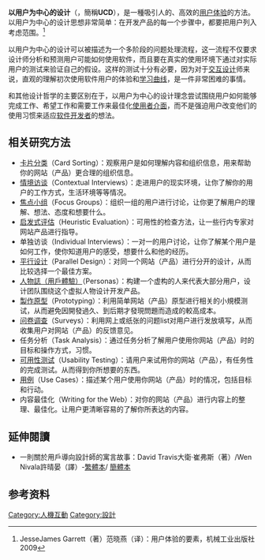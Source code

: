 {{Portal|name=設計|image=Mikalojus Konstantinas Ciurlionis - Initial D - 1908.jpg|size=35}}

{{擴充|time=2012-9-18}}

'''以用户为中心的设计'''（{{Lang|en|User-Centered Design}}，簡稱'''UCD'''），是一種吸引人的、高效的[[用户体验|用户体验]]的方法。以用户为中心的设计思想非常简单：在开发产品的每一个步骤中，都要把用户列入考虑范围。<ref>JesseJames Garrett（著）范晓燕（译）：用户体验的要素，机械工业出版社2009</ref>

以用户为中心的设计可以被描述为一个多阶段的问题处理流程，这一流程不仅要求设计师分析和预测用户可能如何使用软件，而且要在真实的使用环境下通过对实际用户的测试来验证自己的假设。这样的测试十分有必要，因为对于[[交互设计|交互设计]]师来说，直观的理解初次使用软件用户的体验和[[学习曲线|学习曲线]]，是一件非常困难的事情。

和其他设计哲学的主要区别在于，以用户为中心的设计理念尝试围绕用户如何能够完成工作、希望工作和需要工作来最佳化[[使用者介面|使用者介面]]，而不是强迫用户改变他们的使用习惯来适应[[软件开发者|软件开发者]]的想法。

== 相关研究方法 ==

*[[卡片分類法|卡片分类]]（Card Sorting）：观察用户是如何理解内容和组织信息，用来帮助你的网站（产品）更合理的组织信息。
*[[情境访谈|情境访谈]]（Contextual Interviews）：走进用户的现实环境，让你了解你的用户的工作方式，生活环境等等情况。
*[[焦点小组|焦点小组]]（Focus Groups）：组织一组的用户进行讨论，让你更了解用户的理解、想法、态度和想要什么。
*[[启发式评估|启发式评估]]（Heuristic Evaluation）：可用性的检查方法，让一些行内专家对网站产品进行指导。
*单独访谈（Individual Interviews）：一对一的用户讨论，让你了解某个用户是如何工作，使你知道用户的感受，想要什么和他的经历。
*[[平行设计|平行设计]]（Parallel Design）：对同一个网站（产品）进行分开的设计，从而比较选择一个最佳方案。
*[[人物誌（用戶體驗）|人物誌（用戶體驗）]]（Personas）：构建一个虚构的人来代表大部分用户，设计团队围绕这个虚拟人物设计开发产品。
*[[原型_(工程)|製作原型]]（Prototyping）：利用简单网站（产品）原型进行相关的小規模测试，从而避免因開發過久、到后期才發現問題而造成的較高成本。
*[[问卷调查|问卷调查]]（Surveys）：利用网上或纸张的问题list对用户进行发放填写，从而收集用户对网站（产品）的反馈意见。
*任务分析（Task Analysis）：通过任务分析了解用户使用你网站（产品）时的目标和操作方式，习惯。
*[[可用性测试|可用性测试]]（Usability Testing）：请用户来试用你的网站（产品），有任务性的完成测试。从而得到你所想要的东西。
*[[用例|用例]]（Use Cases）：描述某个用户使用你网站（产品）时的情况，包括目标和行动。
*内容最佳化（Writing for the Web）：对你的网站（产品）进行内容上的整理、最佳化。让用户更清晰容易的了解你所表达的内容。

==延伸閱讀==
*一則關於用戶導向設計師的寓言故事：David Travis大衛·崔弗斯（著）/Wen Nivala許晴晏（譯）-[http://www.userfocus.co.uk/pdf/Fable_Traditional_CN.pdf 繁體本]{{Wayback|url=http://www.userfocus.co.uk/pdf/Fable_Traditional_CN.pdf |date=20170621063955 }}/ [http://www.userfocus.co.uk/pdf/Fable_Simplified_CN.pdf 簡體本]{{Wayback|url=http://www.userfocus.co.uk/pdf/Fable_Simplified_CN.pdf |date=20170621061448 }}
==参考资料==
{{reflist}}

{{設計}}

[[Category:人機互動|Category:人機互動]]
[[Category:設計|Category:設計]]